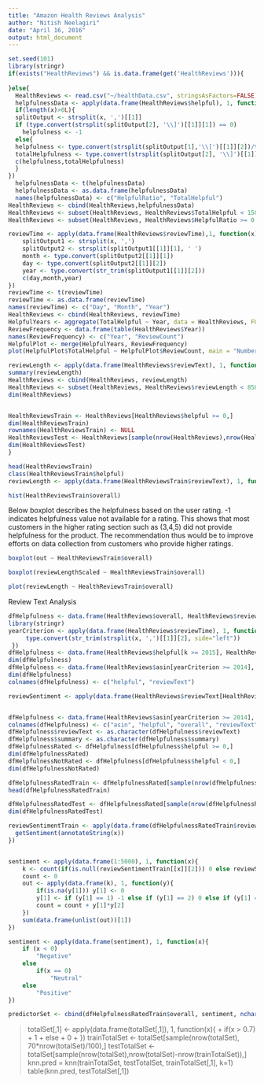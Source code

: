 ```yaml
---
title: "Amazon Health Reviews Analysis"
author: "Nitish Neelagiri"
date: "April 16, 2016"
output: html_document
---
```


```r
set.seed(101)
library(stringr)
if(exists("HealthReviews") && is.data.frame(get('HealthReviews'))){
  
}else{
  HealthReviews <- read.csv("~/healthData.csv", stringsAsFactors=FALSE)
  helpfulnessData <- apply(data.frame(HealthReviews$helpful), 1, function(x){
  if(length(x)>0L){
  splitOutput <- strsplit(x, ',')[[1]]
  if (type.convert(strsplit(splitOutput[2], '\\]')[[1]][1]) == 0)
    helpfulness <- -1
  else{
  helpfulness <- type.convert(strsplit(splitOutput[1],'\\[')[[1]][2])/type.convert(strsplit(splitOutput[2],  '\\]')[[1]][1])}
  totalHelpfulness <- type.convert(strsplit(splitOutput[2], '\\]')[[1]][1])
  c(helpfulness,totalHelpfulness)
  }
})
  helpfulnessData <- t(helpfulnessData)
  helpfulnessData <- as.data.frame(helpfulnessData)
  names(helpfulnessData) <- c("HelpfulRatio", "TotalHelpful")
HealthReviews <- cbind(HealthReviews,helpfulnessData)
HealthReviews <- subset(HealthReviews, HealthReviews$TotalHelpful < 150 & HealthReviews$TotalHelpful > 15)
HealthReviews <- subset(HealthReviews, HealthReviews$HelpfulRatio >= 0 & HealthReviews$HelpfulRatio <= 1)

reviewTime <- apply(data.frame(HealthReviews$reviewTime),1, function(x){
    splitOutput1 <- strsplit(x, ',')
    splitOutput2 <- strsplit(splitOutput1[[1]][1], ' ')
    month <- type.convert(splitOutput2[[1]][1])
    day <- type.convert(splitOutput2[[1]][2])
    year <- type.convert(str_trim(splitOutput1[[1]][2]))
    c(day,month,year)
})
reviewTime <- t(reviewTime)
reviewTime <- as.data.frame(reviewTime)
names(reviewTime) <- c("Day", "Month", "Year")
HealthReviews <- cbind(HealthReviews, reviewTime)
HelpfulYears <- aggregate(TotalHelpful ~ Year, data = HealthReviews, FUN = sum)
ReviewFrequency <- data.frame(table(HealthReviews$Year))
names(ReviewFrequency) <- c("Year", "ReviewCount")
HelpfulPlot <- merge(HelpfulYears, ReviewFrequency)
plot(HelpfulPlot$TotalHelpful ~ HelpfulPlot$ReviewCount, main = "Number of helpfulness votes by reviews", xlab = "Review Count", ylab = "Helpfulness Votes Count")

reviewLength <- apply(data.frame(HealthReviews$reviewText), 1, function(x) nchar(x))
summary(reviewLength)
HealthReviews <- cbind(HealthReviews, reviewLength)
HealthReviews <- subset(HealthReviews, HealthReviews$reviewLength < 858)
dim(HealthReviews)


HealthReviewsTrain <- HealthReviews[HealthReviews$helpful >= 0,]
dim(HealthReviewsTrain)
rownames(HealthReviewsTrain) <- NULL
HealthReviewsTest <- HealthReviews[sample(nrow(HealthReviews),nrow(HealthReviews)-nrow(HealthReviewsTrain)),]
dim(HealthReviewsTest)
}
```

```r
head(HealthReviewsTrain)
class(HealthReviewsTrain$helpful)
reviewLength <- apply(data.frame(HealthReviewsTrain$reviewText), 1, function(x) nchar(x))
```

```r
hist(HealthReviewsTrain$overall)
```


Below boxplot describes the helpfulness based on the user rating. -1 indicates helpfulness value not available for a rating. This shows that most customers in the higher rating section such as (3,4,5) did not provide helpfulness for the product. The recommendation thus would be to improve efforts on data collection from customers who provide higher ratings.
```r
boxplot(out ~ HealthReviewsTrain$overall)

boxplot(reviewLengthScaled ~ HealthReviewsTrain$overall)

plot(reviewLength ~ HealthReviewsTrain$overall)
```

Review Text Analysis
```r
dfHelpfulness <- data.frame(HealthReviews$overall, HealthReviews$reviewText)
library(stringr)
yearCriterion <- apply(data.frame(HealthReviews$reviewTime), 1, function(x){
     type.convert(str_trim(strsplit(x, ',')[[1]][2], side="left"))
 })
dfHelpfulness <- data.frame(HealthReviews$helpful[k >= 2015], HealthReviews$reviewText[k >= 2015])
dim(dfHelpfulness)
dfHelpfulness <- data.frame(HealthReviews$asin[yearCriterion >= 2014], HealthReviews$helpful[yearCriterion >= 2014], HealthReviews$overall[yearCriterion >= 2014], HealthReviews$reviewText[yearCriterion >= 2014], HealthReviews$reviewerID[yearCriterion >= 2014], HealthReviews$summary[yearCriterion >= 2014])
dim(dfHelpfulness)
colnames(dfHelpfulness) <- c("helpful", "reviewText")

reviewSentiment <- apply(data.frame(HealthReviews$reviewText[HealthReviews$helpful >= 0]),1, function(x) getSentiment(annotateString(x)))


dfHelpfulness <- data.frame(HealthReviews$asin[yearCriterion >= 2014], HealthReviews$helpful[yearCriterion >= 2014], HealthReviews$overall[yearCriterion >= 2014], HealthReviews$reviewText[yearCriterion >= 2014], HealthReviews$reviewerID[yearCriterion >= 2014], HealthReviews$summary[yearCriterion >= 2014])
colnames(dfHelpfulness) <- c("asin", "helpful", "overall", "reviewText", "reviewerID", "summary")
dfHelpfulness$reviewText <- as.character(dfHelpfulness$reviewText)
dfHelpfulness$summary <- as.character(dfHelpfulness$summary)
dfHelpfulnessRated <- dfHelpfulness[dfHelpfulness$helpful >= 0,]
dim(dfHelpfulnessRated)
dfHelpfulnessNotRated <- dfHelpfulness[dfHelpfulness$helpful < 0,]
dim(dfHelpfulnessNotRated)

dfHelpfulnessRatedTrain <- dfHelpfulnessRated[sample(nrow(dfHelpfulnessRated[nchar(dfHelpfulnessRated$reviewText) < 500,]),5000),]
head(dfHelpfulnessRatedTrain)

dfHelpfulnessRatedTest <- dfHelpfulnessRated[sample(nrow(dfHelpfulnessRated),nrow(dfHelpfulnessRated)-nrow(dfHelpfulnessRatedTrain)),]
dim(dfHelpfulnessRatedTest)

reviewSentimentTrain <- apply(data.frame(dfHelpfulnessRatedTrain$reviewText),1, function(x){
  getSentiment(annotateString(x))
})


sentiment <- apply(data.frame(1:5000), 1, function(x){
    k <- count(if(is.null(reviewSentimentTrain[[x]][2])) 0 else reviewSentimentTrain[[x]][2])
    count <- 0
    out <- apply(data.frame(k), 1, function(y){
        if(is.na(y[1])) y[1] <- 0
        y[1] <- if (y[1] == 1) -1 else if (y[1] == 2) 0 else if (y[1] == 3) 1 else 0
        count = count + y[1]*y[2]
    })
    sum(data.frame(unlist(out))[1])
})

sentiment <- apply(data.frame(sentiment), 1, function(x){
    if (x < 0)
        "Negative"
    else
        if(x == 0)
            "Neutral"
    else
        "Positive"
})

predictorSet <- cbind(dfHelpfulnessRatedTrain$overall, sentiment, nchar(dfHelpfulnessRatedTrain$reviewText))
```
> totalSet[,1] <- apply(data.frame(totalSet[,1]), 1, function(x){
+     if(x > 0.7)
+         1
+     else
+         0
+ })
> trainTotalSet <- totalSet[sample(nrow(totalSet), 70*nrow(totalSet)/100),]
> testTotalSet <- totalSet[sample(nrow(totalSet),nrow(totalSet)-nrow(trainTotalSet)),]
> knn.pred = knn(trainTotalSet, testTotalSet, trainTotalSet[,1], k=1)
> table(knn.pred, testTotalSet[,1])